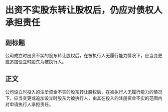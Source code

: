 # 出资不实股东转让股权后，仍应对债权人承担责任
## 副标题
公司成立时出资不实的股东转让股权后，在被执行人无履行能力情况下，应当变更或追加设立时股东为被执行人。
## 正文
公司设立时投入的注册资金不实的股东转让股权后，在被执行人无履行能力的情况下，应当变更或追加设立时股东为被执行人，由其在投入的注册资金不实的范围内对申请执行人承担责任。